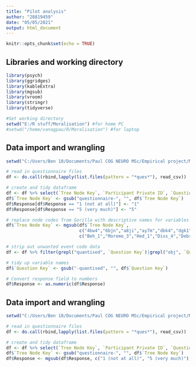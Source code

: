 ```yaml
---
title: "Pilot analysis"
author: "28819459"
date: "05/05/2021"
output: html_document
---
```


```r
knitr::opts_chunk$set(echo = TRUE)
```

## Libraries and working directory
```r

library(psych)
library(ggridges)
library(kableExtra)
library(mgsub)
library(vroom)
library(stringr)
library(tidyverse)

#Set working directory
setwd("E:/R stuff/Moralisation") #for home PC
#setwd("/home/vanagpau/R/Moralisation") #for laptop

```


## Data import and wrangling
```r

setwd("C:/Users/Ben 10/Documents/Paul COG NEURO MSc/Empirical project/MAIN study dummy data")

# read in questionnaire files
df <- do.call(rbind,lapply(list.files(pattern = "*ques*"), read_csv))

# create and tidy dataframe
df <- df %>% select(`Tree Node Key`, `Participant Private ID`, `Question Key`, Response) 
df$`Tree Node Key` <- gsub("questionnaire-", "", df$`Tree Node Key`)
df$Response[df$Response == "1 (not at all)"] <- "1"
df$Response[df$Response == "5 (very much)"] <- "5"

# replace node codes from Gorilla with descriptive names for variables
df$`Tree Node Key` <- mgsub(df$`Tree Node Key`, 
                            c("4bw4","6bjn","a8ji","ay7m","dbk4","dgk1","ekt9","i1ol","kgzr","ooth","ottq","q986","rujl","trbd","u4a6","u6pg","ud7d","udca","y2xo","zbd1","fd9l","v1sb","qtcg","ksqr","webp"), 
                            c("Beh_1","Moremo_3","Hed_1","Diss_4","Debrief","Moremo_1","Morcog_3","Moral_3","Moral_4","Moremo_4","Beh_2","Consent","Diss_3","Hed_4","Moral_1","Diss_1","Hed_3","Morcog_1","Morcog_4","MIS","Moremo_2","Morcog_2","Diss_2","Moral_2","Hed_2"))

# strip out unwanted event code data
df <- df %>% filter(grepl("quantised", `Question Key`)|grepl("obj", `Question Key`))

# tidy up variable names
df$`Question Key` <- gsub("-quantised", "", df$`Question Key`)

# Convert response field to numbers
df$Response <- as.numeric(df$Response)

```

## Data import and wrangling
```r

setwd("C:/Users/Ben 10/Documents/Paul COG NEURO MSc/Empirical project/MAIN study dummy data")

# read in questionnaire files
df <- do.call(rbind,lapply(list.files(pattern = "*ques*"), read_csv))

# create and tidy dataframe
df <- df %>% select(`Tree Node Key`, `Participant Private ID`, `Question Key`, Response) 
df$`Tree Node Key` <- gsub("questionnaire-", "", df$`Tree Node Key`)
df$Response <- mgsub(df$Response, c("1 (not at all)", "5 (very much)"), c("1", "5"))


```
